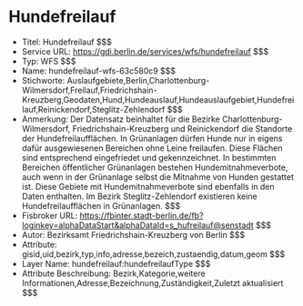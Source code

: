 # Hundefreilauf
- Titel: Hundefreilauf $$$
- Service URL: https://gdi.berlin.de/services/wfs/hundefreilauf $$$
- Typ: WFS $$$
- Name: hundefreilauf-wfs-63c580c9 $$$
- Stichworte: Auslaufgebiete,Berlin,Charlottenburg-Wilmersdorf,Freilauf,Friedrichshain-Kreuzberg,Geodaten,Hund,Hundeauslauf,Hundeauslaufgebiet,Hundefreilauf,Reinickendorf,Steglitz-Zehlendorf $$$
- Anmerkung: Der Datensatz beinhaltet für die Bezirke Charlottenburg-Wilmersdorf, Friedrichshain-Kreuzberg und Reinickendorf die Standorte der Hundefreilaufflächen. In Grünanlagen dürfen Hunde nur in eigens dafür ausgewiesenen Bereichen ohne Leine freilaufen. Diese Flächen sind entsprechend eingefriedet und gekennzeichnet.
In bestimmten Bereichen öffentlicher Grünanlagen bestehen Hundemitnahmeverbote, auch wenn in der Grünanlage selbst die Mitnahme von Hunden gestattet ist. Diese Gebiete mit Hundemitnahmeverbote sind ebenfalls in den Daten enthalten. Im Bezirk Steglitz-Zehlendorf existieren keine Hundefreilaufflächen in Grünanlagen. $$$
- Fisbroker URL: https://fbinter.stadt-berlin.de/fb?loginkey=alphaDataStart&alphaDataId=s_hufreilauf@senstadt $$$
- Autor: Bezirksamt Friedrichshain-Kreuzberg von Berlin $$$
- Attribute: gisid,uid,bezirk,typ,info,adresse,bezeich,zustaendig,datum,geom $$$
- Layer Name: hundefreilauf:hundefreilaufType $$$
- Attribute Beschreibung: Bezirk,Kategorie,weitere Informationen,Adresse,Bezeichnung,Zuständigkeit,Zuletzt aktualisiert $$$

